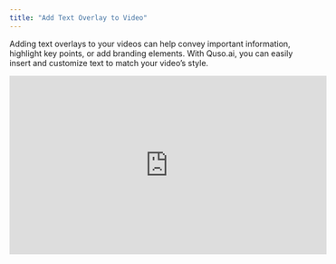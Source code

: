 ```yaml
---
title: "Add Text Overlay to Video"
---
```


Adding text overlays to your videos can help convey important information, highlight key points, or add branding elements. With Quso.ai, you can easily insert and customize text to match your video’s style.

<iframe width="560" height="315" src="https://www.youtube.com/embed/OJztnWod2Z8?si=kt3kZhGYeMK2IgBK" title="YouTube video player" frameborder="0" allow="accelerometer; autoplay; clipboard-write; encrypted-media; gyroscope; picture-in-picture; web-share" referrerpolicy="strict-origin-when-cross-origin" allowfullscreen />

---

## 🎬 How to Add Text Overlays

### **Step 1: Select and Edit the Clip**

- Choose the specific video clip where you want to add text.
- Click **Edit** to open the clip in the editor.

![Edit Captions1 Jp](/images/edit-captions1.jpg)

---

### **Step 2: Access the Text Tool**

- In the editor’s navigation bar (left-hand side), click the **T** icon to open the text feature.

![Add Text To Video 1 Jp](/images/add-text-to-video-1.jpg)

---

### **Step 3: Add and Customize Text**

1. Click **Add New Text** to insert your first text box.

   ![Add Text To Video 2 Jp](/images/add-text-to-video-2.jpg)
2. Type your desired text (e.g., _"This is my video clip"_).
3. Decide if the text should appear for the entire clip by checking the box, or set specific start and end times using the timestamp controls.

![Add Text To Video 3 Jp](/images/add-text-to-video-3.jpg)

---

### **Step 4: Manage Multiple Text Overlays**

- To add more text, click **Add New Text** again.
- To delete a text overlay, click the **Bin** icon next to it.

![Add Text To Video 4 Jp](/images/add-text-to-video-4.jpg)

---

## 💡 Pro Tips

- Use bold or high-contrast colors to make text stand out.
- Keep text overlays short so they’re easy for viewers to read.
- Consider adding animations for dynamic visual effects.

---

## ✅ You’re All Set\!

Your video now features a custom text overlay to better engage your audience and highlight important details.

Need help designing professional text effects? Contact our support team — we’re happy to assist\!